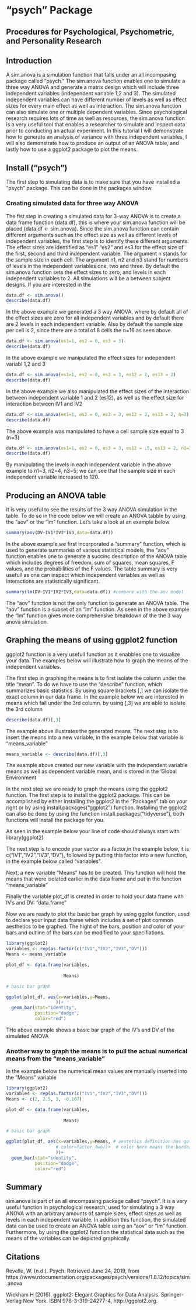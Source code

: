 
# "psych" Package

## Procedures for Psychological, Psychometric, and Personality Research

## Introduction

A sim.anova is a simulation function that falls under an all incompasing package called "psych." The sim.anova function enables one to simulate a three way ANOVA and generate a matrix design which will include three independent variables (independent variable 1,2 and 3). The simulated independent variables can have different number of levels as well as effect sizes for every main effect as well as interaction. The sim.anova function can also simulate one or multiple dependent variables. Since psychological research requires lots of time as well as resources, the sim.anova function is a very useful tool that enables a researcher to simulate and inspect data prior to conducting an actual experiment. In this tutorial I will demonstrate how to generate an analysis of variance with three independent variables, I will also demonstrate how to produce an output of an ANOVA table, and lastly how to use a ggplot2 package to plot the means. 

## Install ("psych")

The first step to simulating data is to make sure that you have installed a "psych" package. This can be done in the packages window.

### Creating simulated data for three way ANOVA

The fist step in creating a simulated data for 3-way ANOVA is to create a data frame function (data.df), this is where your sim.anova function will be placed (data.df <- sim.anova). Since the sim.anova function can contain different arguments such as the effect size as well as different levels of independent variables, the first step is to identify these different arguments. The effect sizes are identified as "es1" "es2" and es3 for the effect size of the first, second and third  independent variable. The argument n stands for the sample size in each cell. The argument n1, n2 and n3 stand for numbers of levels in the independent variables one, two and three. By default the sim.anova function sets the effect sizes to zero, and levels in each independent variables to 2. All simulations will be a between subject designs. If you are interested in the 



```r
data.df <- sim.anova()  
describe(data.df)

```
In the above example we generated a 3 way ANOVA, where by default all of the effect sizes are zero for all independent variables and by default there are 2 levels in each independent variable. Also by default the sample size per cell is 2, since there are a total of 8 cells the n=16 as seen above.


```r
data.df <- sim.anova(es1=1, es2 = 0, es3 = 3)  
describe(data.df)

```

In the above example we manipulated the effect sizes for independent variabl 1,2 and 3

```r
data.df <- sim.anova(es1=1, es2 = 0, es3 = 3, es12 = 2, es13 = 2)  
describe(data.df)

```
In the above example we also manipulated the effect sizes of the interaction between independent variable 1 and 2 (es12), as well as the effect size for interaction between IV1 and IV2

```r
data.df <- sim.anova(es1=1, es2 = 0, es3 = 3, es12 = 2, es13 = 2, n=3)  
describe(data.df)

```

The above example was manipulated to have a cell sample size equal to 3 (n=3)

```r
data.df <- sim.anova(es1=1, es2 = 0, es3 = 3, es12 = .5, es13 = 2, n1=3, n2=4, n3=5)  
describe(data.df)

```

By manipulating the levels in each independent variable in the above example to n1=3, n2=4, n3=5; we can see that the sample size in each independent variable increased to 120.

## Producing an ANOVA table

It is very useful to see the results of the 3 way ANOVA simulation in the table. To do so in the code below we will create an ANOVA tabble by using the "aov" or the "lm" function.
Let's take a look at an example below


```r
summary(aov(DV~IV1*IV2*IV3,data=data.df)) 

```

In the above example we first incorporated a "summary" function, which is used to generate summaries of various statistical models, the "aov" function enables one to generate a succinc description of the ANOVA table which includes degrees of freedom, sum of squares, mean squares, F values, and the probabilities of the F values. The table summary is very usefull as one can inspect which independent variables as well as interactions are statistically significant.



```r
summary(lm(DV~IV1*IV2*IV3,data=data.df)) #compare with the aov model

```

The "aov" function is not the only function to generate an ANOVA table. The "aov" function is a subset of an "lm" function. As seen in the above example the "lm" function gives more comprehensive breakdown of the the 3 way anova simulation.

## Graphing the means of using ggplot2 function 

ggplot2 function is a very usefull function as it enabbles one to visualize your data. The examples below will illustrate how to graph the means of the independent variables.

The first step in graphing the means is to first isolate the column under the title "mean". To do we have to use the "describe" function, which summarizes basic statistics. By using square brackets [,] we can isolate the exact column in our data frame. In the example below we are interested in means which fall under the 3rd column. by using [,3] we are able to isolate the 3rd column

```r
describe(data.df)[,3]
```

The example above illustrates the generated means. The next step is to insert the means into a new variable, in the example below that variable is "means_variable"

```r
means_variable <- describe(data.df)[,3]
```

The example above created our new variable with the independent variable means as well as dependent variable mean, and is stored in the 'Global Environment

In the next step we are ready to graph the means using the ggplot2 function. The first step is to install the ggplot2 package. This can be accomplished by either installing the ggplot2 in the "Packages" tab on your right or by using install.packages("ggplot2") function. Installing the ggplot2 can also be done by using the function install.packages("tidyverse"), both functions will install the package for you.

As seen in the example below your line of code should always start with library(ggplot2)

The next step is to encode your vactor as a factor,in the example below, it is c("IV1","IV2","IV3","DV"), followed by putting this factor into a new function, in the example below called "variables". 

Next, a new variable "Means" has to be created. This function will hold the means that were isolated earlier in the data frame and put in the function "means_variable" 

Finally the variable plot_df is created in order to hold your data frame with IV's and DV: "data.frame"

Now we are ready to plot the basic bar graph by using ggplot function, used to declare your input data frame which includes a set of plot common aesthetics to be graphed. The hight of the bars, position and color of your bars and outline of the bars can be modified to your specifiations.


```r
library(ggplot2)
variables <- rep(as.factor(c("IV1","IV2","IV3","DV"))) 
Means <- means_variable

plot_df <- data.frame(variables,
                  
                      Means)

# basic bar graph

ggplot(plot_df, aes(x=variables,y=Means, 
                   ))+
  geom_bar(stat="identity", 
           position="dodge",
           color="red")

```

THe above example shows a basic bar graph of the IV's and DV of the simulated ANOVA

### Another way to graph the means is to pull the actual numerical means from the "means_variable"

In the example below the numerical mean values are manually inserted into the "Means" variable

```r
library(ggplot2)
variables <- rep(as.factor(c("IV1","IV2","IV3","DV"))) 
Means <- c(2, 2.5, 3, -0.107)

plot_df <- data.frame(variables,
                  
                      Means)

# basic bar graph

ggplot(plot_df, aes(x=variables,y=Means, # aestetics definition has gotten 
                   # color=factor_two))+  # color here means the border collor
                   ))+
  geom_bar(stat="identity", 
           position="dodge",
           color="red")

```

## Summary

sim.anova is part of an all encompasing package called "psych". It is a very useful function in psychological research, used for simulating a 3 way ANOVA with an arbitrary amounts of sample sizes, effect sizes as well as levels in each independent variable. In addition this function, the simulated data can be used to create an ANOVA table using an "aov" or "lm" function. Furthermore, by using the ggplot2 function the statistical data such as the means of the variables can be depicted graphically.

## Citations

Revelle, W. (n.d.). Psych. Retrieved June 24, 2019, from https://www.rdocumentation.org/packages/psych/versions/1.8.12/topics/sim.anova

Wickham H (2016). ggplot2: Elegant Graphics for Data Analysis. Springer-Verlag New York. ISBN 978-3-319-24277-4, http://ggplot2.org.














